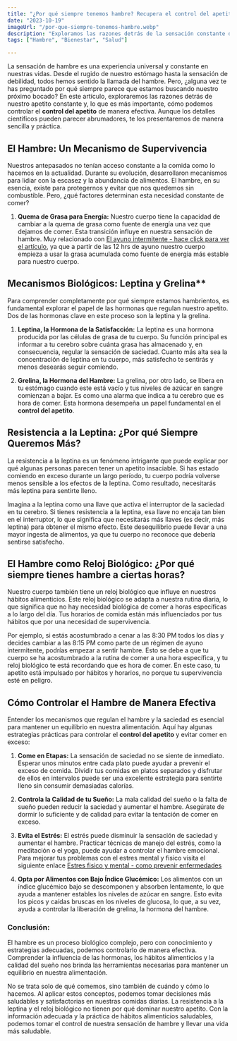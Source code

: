 ```yaml
---
title: "¿Por qué siempre tenemos hambre? Recupera el control del apetito"
date: "2023-10-19"
imageUrl: "/por-que-siempre-tenemos-hambre.webp"
description: "Exploramos las razones detrás de la sensación constante de hambre y cómo entender las señales del cuerpo puede ayudar a manejarla. Descubre estrategias para mantener un equilibrio alimenticio y satisfacer adecuadamente tu apetito."
tags: ["Hambre", "Bienestar", "Salud"]

---
```


<CustomImage
  src="https://raw.githubusercontent.com/sebiten/posts/main/images/por-que-siempre-tenemos-hambre.webp"
  alt="¿Por qué siempre tenemos hambre? Cómo recuperar el control del apetito"
/>


La sensación de hambre es una experiencia universal y constante en nuestras vidas. Desde el rugido de nuestro estómago hasta la sensación de debilidad, todos hemos sentido la llamada del hambre. Pero, ¿alguna vez te has preguntado por qué siempre parece que estamos buscando nuestro próximo bocado? En este artículo, exploraremos las razones detrás de nuestro apetito constante y, lo que es más importante, cómo podemos controlar el **control del apetito** de manera efectiva. Aunque los detalles científicos pueden parecer abrumadores, te los presentaremos de manera sencilla y práctica.

## El Hambre: Un Mecanismo de Supervivencia

Nuestros antepasados no tenían acceso constante a la comida como lo hacemos en la actualidad. Durante su evolución, desarrollaron mecanismos para lidiar con la escasez y la abundancia de alimentos. El hambre, en su esencia, existe para protegernos y evitar que nos quedemos sin combustible. Pero, ¿qué factores determinan esta necesidad constante de comer?

1. **Quema de Grasa para Energía:** Nuestro cuerpo tiene la capacidad de cambiar a la quema de grasa como fuente de energía una vez que dejamos de comer. Esta transición influye en nuestra sensación de hambre. Muy relacionado con [El ayuno intermitente - hace click para ver el artículo](https://abelardo.blog/posts/quemar-grasa-y-bajar-de-peso), ya que a partir de las 12 hrs de ayuno nuestro cuerpo empieza a usar la grasa acumulada como fuente de energia más estable para nuestro cuerpo. 
  
## Mecanismos Biológicos: Leptina y Grelina**

Para comprender completamente por qué siempre estamos hambrientos, es fundamental explorar el papel de las hormonas que regulan nuestro apetito. Dos de las hormonas clave en este proceso son la leptina y la grelina.

1. **Leptina, la Hormona de la Satisfacción:** La leptina es una hormona producida por las células de grasa de tu cuerpo. Su función principal es informar a tu cerebro sobre cuánta grasa has almacenado y, en consecuencia, regular la sensación de saciedad. Cuanto más alta sea la concentración de leptina en tu cuerpo, más satisfecho te sentirás y menos desearás seguir comiendo.

2. **Grelina, la Hormona del Hambre:** La grelina, por otro lado, se libera en tu estómago cuando este está vacío y tus niveles de azúcar en sangre comienzan a bajar. Es como una alarma que indica a tu cerebro que es hora de comer. Esta hormona desempeña un papel fundamental en el **control del apetito**.

## Resistencia a la Leptina: ¿Por qué Siempre Queremos Más?

La resistencia a la leptina es un fenómeno intrigante que puede explicar por qué algunas personas parecen tener un apetito insaciable. Si has estado comiendo en exceso durante un largo período, tu cuerpo podría volverse menos sensible a los efectos de la leptina. Como resultado, necesitarás más leptina para sentirte lleno.

Imagina a la leptina como una llave que activa el interruptor de la saciedad en tu cerebro. Si tienes resistencia a la leptina, esa llave no encaja tan bien en el interruptor, lo que significa que necesitarás más llaves (es decir, más leptina) para obtener el mismo efecto. Este desequilibrio puede llevar a una mayor ingesta de alimentos, ya que tu cuerpo no reconoce que debería sentirse satisfecho.

## El Hambre como Reloj Biológico: ¿Por qué siempre tienes hambre a ciertas horas?

Nuestro cuerpo también tiene un reloj biológico que influye en nuestros hábitos alimenticios. Este reloj biológico se adapta a nuestra rutina diaria, lo que significa que no hay necesidad biológica de comer a horas específicas a lo largo del día. Tus horarios de comida están más influenciados por tus hábitos que por una necesidad de supervivencia.

Por ejemplo, si estás acostumbrado a cenar a las 8:30 PM todos los días y decides cambiar a las 8:15 PM como parte de un régimen de ayuno intermitente, podrías empezar a sentir hambre. Esto se debe a que tu cuerpo se ha acostumbrado a la rutina de comer a una hora específica, y tu reloj biológico te está recordando que es hora de comer. En este caso, tu apetito está impulsado por hábitos y horarios, no porque tu supervivencia esté en peligro.

## Cómo Controlar el Hambre de Manera Efectiva

Entender los mecanismos que regulan el hambre y la saciedad es esencial para mantener un equilibrio en nuestra alimentación. Aquí hay algunas estrategias prácticas para controlar el **control del apetito** y evitar comer en exceso:

1. **Come en Etapas:** La sensación de saciedad no se siente de inmediato. Esperar unos minutos entre cada plato puede ayudar a prevenir el exceso de comida. Dividir tus comidas en platos separados y disfrutar de ellos en intervalos puede ser una excelente estrategia para sentirte lleno sin consumir demasiadas calorías.

2. **Controla la Calidad de tu Sueño:** La mala calidad del sueño o la falta de sueño pueden reducir la saciedad y aumentar el hambre. Asegúrate de dormir lo suficiente y de calidad para evitar la tentación de comer en exceso.

3. **Evita el Estrés:** El estrés puede disminuir la sensación de saciedad y aumentar el hambre. Practicar técnicas de manejo del estrés, como la meditación o el yoga, puede ayudar a controlar el hambre emocional. Para mejorar tus problemas con el estres mental y fisico visita el siguiente enlace [Estres fisico y mental - como prevenir enfermedades](https://abelardo.blog/posts/estres-fisico-y-mental)

4. **Opta por Alimentos con Bajo Índice Glucémico:** Los alimentos con un índice glucémico bajo se descomponen y absorben lentamente, lo que ayuda a mantener estables los niveles de azúcar en sangre. Esto evita los picos y caídas bruscas en los niveles de glucosa, lo que, a su vez, ayuda a controlar la liberación de grelina, la hormona del hambre.

### Conclusión:

El hambre es un proceso biológico complejo, pero con conocimiento y estrategias adecuadas, podemos controlarlo de manera efectiva. Comprender la influencia de las hormonas, los hábitos alimenticios y la calidad del sueño nos brinda las herramientas necesarias para mantener un equilibrio en nuestra alimentación.

No se trata solo de qué comemos, sino también de cuándo y cómo lo hacemos. Al aplicar estos conceptos, podemos tomar decisiones más saludables y satisfactorias en nuestras comidas diarias. La resistencia a la leptina y el reloj biológico no tienen por qué dominar nuestro apetito. Con la información adecuada y la práctica de hábitos alimenticios saludables, podemos tomar el control de nuestra sensación de hambre y llevar una vida más saludable.

<RandomLinks/>
